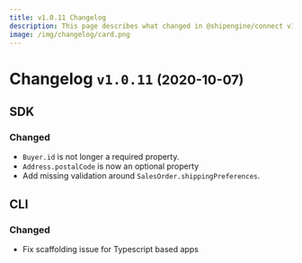 ```yaml
---
title: v1.0.11 Changelog
description: This page describes what changed in @shipengine/connect v1.0.11
image: /img/changelog/card.png
---
```


Changelog `v1.0.11` <small>(2020-10-07)</small>
=========================================================

SDK
---------------------------------------
### Changed
- `Buyer.id` is not longer a required property.
- `Address.postalCode` is now an optional property
- Add missing validation around `SalesOrder.shippingPreferences`.

CLI
----------------------------
### Changed
- Fix scaffolding issue for Typescript based apps